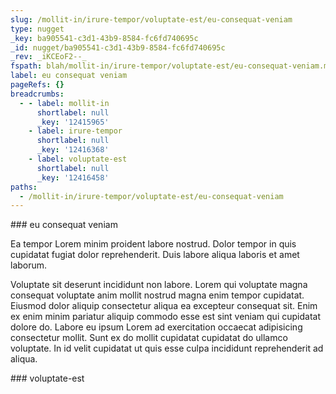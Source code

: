 ```yaml
---
slug: /mollit-in/irure-tempor/voluptate-est/eu-consequat-veniam
type: nugget
_key: ba905541-c3d1-43b9-8584-fc6fd740695c
_id: nugget/ba905541-c3d1-43b9-8584-fc6fd740695c
_rev: _iKCEoF2--_
fspath: blah/mollit-in/irure-tempor/voluptate-est/eu-consequat-veniam.md
label: eu consequat veniam
pageRefs: {}
breadcrumbs:
  - - label: mollit-in
      shortlabel: null
      _key: '12415965'
    - label: irure-tempor
      shortlabel: null
      _key: '12416368'
    - label: voluptate-est
      shortlabel: null
      _key: '12416458'
paths:
  - /mollit-in/irure-tempor/voluptate-est/eu-consequat-veniam
---
```


<NuggetArea>
<Nugget slug="/mollit-in/irure-tempor/voluptate-est/eu-consequat-veniam" type="nugget" _key="ba905541-c3d1-43b9-8584-fc6fd740695c" _id="nugget/ba905541-c3d1-43b9-8584-fc6fd740695c" _rev="_iKCEoF2--_" fspath="blah/mollit-in/irure-tempor/voluptate-est/eu-consequat-veniam.md" label="eu consequat veniam" paths="/mollit-in/irure-tempor/voluptate-est/eu-consequat-veniam">
<NuggetBody>
### eu consequat veniam

Ea tempor Lorem minim proident labore nostrud. Dolor tempor in quis cupidatat fugiat dolor reprehenderit. Duis labore aliqua laboris et amet laborum.

Voluptate sit deserunt incididunt non labore. Lorem qui voluptate magna consequat voluptate anim mollit nostrud magna enim tempor cupidatat. Eiusmod dolor aliquip consectetur aliqua ea excepteur consequat sit. Enim ex enim minim pariatur aliquip commodo esse est sint veniam qui cupidatat dolore do. Labore eu ipsum Lorem ad exercitation occaecat adipisicing consectetur mollit. Sunt ex do mollit cupidatat cupidatat do ullamco voluptate. In id velit cupidatat ut quis esse culpa incididunt reprehenderit ad aliqua.

</NuggetBody>
<Breadcrumbs>
<Crumbs>
<Crumb _key="12415965" label="mollit-in" /><Crumb _key="12416368" label="irure-tempor" /><Crumb _key="12416458" label="voluptate-est" />
</Crumbs>
</Breadcrumbs>
</Nugget>

<NuggetsInbound>
</NuggetsInbound>
<NuggetsOutbound>
</NuggetsOutbound>
</NuggetArea>
<PassagesInbound>
<Passage direction="inbound" type="passage" _key="12416458" _id="passage/12416458" _rev="_iKCEoF2---" label="voluptate-est" passage="voluptate-est" fspath="blah/mollit-in/irure-tempor/voluptate-est" paths="/mollit-in/irure-tempor/voluptate-est" slug="/mollit-in/irure-tempor/voluptate-est">
<NuggetBody>
### voluptate-est

</NuggetBody>
<Breadcrumbs>
<Crumbs>
<Crumb _key="12415965" label="mollit-in" /><Crumb _key="12416368" label="irure-tempor" />
</Crumbs>
</Breadcrumbs>
</Passage>

</PassagesInbound>
<PassagesOutbound>
</PassagesOutbound>